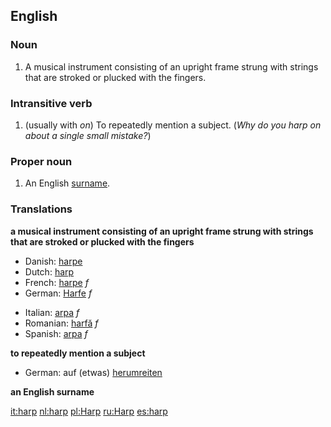 ==English==

===Noun===
#A musical instrument consisting of an upright frame strung with strings that are stroked or plucked with the fingers.

===Intransitive verb===
#(usually with ''on'') To repeatedly mention a subject. (''Why do you harp on about a single small mistake?'')

=== Proper noun ===
#An English [[surname]].

=== Translations ===
'''a musical instrument consisting of an upright frame strung with strings that are stroked or plucked with the fingers'''
{{top}}
*Danish: [[harpe]]
*Dutch: [[harp]]
*French: [[harpe]] ''f''
*German: [[Harfe]] ''f''
{{mid}}
*Italian: [[arpa]] ''f''
*Romanian: [[harfă]] ''f''
*Spanish: [[arpa]] ''f''
{{bottom}}

'''to repeatedly mention a subject'''
{{top}}
*German: auf (etwas) [[herumreiten]]
{{mid}}
{{bottom}}

'''an English surname'''
{{top}}
{{mid}}
{{bottom}}


[[it:harp]]
[[nl:harp]]
[[pl:Harp]]
[[ru:Harp]]
[[es:harp]]